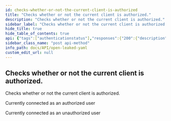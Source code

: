 ```yaml
---
id: checks-whether-or-not-the-current-client-is-authorized
title: "Checks whether or not the current client is authorized."
description: "Checks whether or not the current client is authorized."
sidebar_label: "Checks whether or not the current client is authorized."
hide_title: true
hide_table_of_contents: true
api: {"tags":["authenticationstatus"],"responses":{"200":{"description":"Currently connected as an authorized user"},"400":{"description":"Currently connected as an unauthorized user"}},"description":"Checks whether or not the current client is authorized.","method":"post","path":"/api/amiloggedin","servers":[{"url":"https://virtserver.swaggerhub.com/Peetzie/OpenLeaked/1.7.1","description":"SwaggerHub API Auto Mocking"},{"url":"https://localhost","description":"Local running server"},{"url":"https://open-leaked.compute.dtu.dk","description":"DTU Compute VPN Required"}],"securitySchemes":{"basicAuth":{"type":"http","scheme":"basic"}},"info":{"title":"Open Leaked YAML","description":"## Introduction\nThis API is documented in **OpenAPI** format. \n\n## OpenAPI Specification\nThis API is documented in **OpenAPI format** and is based on\n[Petstore sample](http://petstore.swagger.io/) provided by [swagger.io](http://swagger.io) team.\n\n## Authentication\nThe application makes uses of build in authentication. Some of the client calls will be restricted. Use the HTTP basic form to authorize. ","contact":{"name":"Open Leaked","url":"https://github.com/Open-Leaked/Monorepo","email":"openleaked@gmail.com"},"license":{"name":"Apache 2.0","url":"http://www.apache.org/licenses/LICENSE-2.0.html"},"version":"3.0.0","x-logo":{"url":"https://raw.githubusercontent.com/Open-Leaked/Monorepo/main/Assets/logo/png/logo-white.png?token=GHSAT0AAAAAACB2FNOUZBLHC6LN6IMED47EZC3SB3Q","altText":"Open-Leaked Logo"}},"postman":{"name":"Checks whether or not the current client is authorized.","description":{"type":"text/plain"},"url":{"path":["api","amiloggedin"],"host":["{{baseUrl}}"],"query":[],"variable":[]},"method":"POST"}}
sidebar_class_name: "post api-method"
info_path: docs/API/open-leaked-yaml
custom_edit_url: null
---
```



## Checks whether or not the current client is authorized.



Checks whether or not the current client is authorized.

<div><ApiTabs><TabItem label={"200"} value={"200"}><div>

Currently connected as an authorized user

</div><div></div></TabItem><TabItem label={"400"} value={"400"}><div>

Currently connected as an unauthorized user

</div><div></div></TabItem></ApiTabs></div>
      